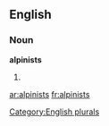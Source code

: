 ==English==

===Noun===
'''alpinists'''

# {{plural of|[[alpinist]]}}

[[Category:English plurals]]

[[ar:alpinists]]
[[fr:alpinists]]